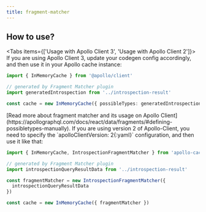 ```yaml
---
title: fragment-matcher
---
```



<PluginHeader />

## How to use?

<Tabs items={['Usage with Apollo Client 3', 'Usage with Apollo Client 2']}>
<Tab>
If you are using Apollo Client 3, update your codegen config accordingly, and then use it in your Apollo cache instance:

```ts
import { InMemoryCache } from '@apollo/client'

// generated by Fragment Matcher plugin
import generatedIntrospection from '../introspection-result'

const cache = new InMemoryCache({ possibleTypes: generatedIntrospection.possibleTypes })
```

<Callout>
[Read more about fragment matcher and its usage on Apollo Client](https://apollographql.com/docs/react/data/fragments/#defining-possibletypes-manually).
</Callout>
</Tab>

<Tab>
If you are using version 2 of Apollo-Client, you need to specify the `apolloClientVersion: 2{:yaml}` configuration, and then use it like that:

```ts
import { InMemoryCache, IntrospectionFragmentMatcher } from 'apollo-cache-inmemory'

// generated by Fragment Matcher plugin
import introspectionQueryResultData from '../introspection-result'

const fragmentMatcher = new IntrospectionFragmentMatcher({
  introspectionQueryResultData
})

const cache = new InMemoryCache({ fragmentMatcher })
```

</Tab>
</Tabs>

<PluginApiDocs />
